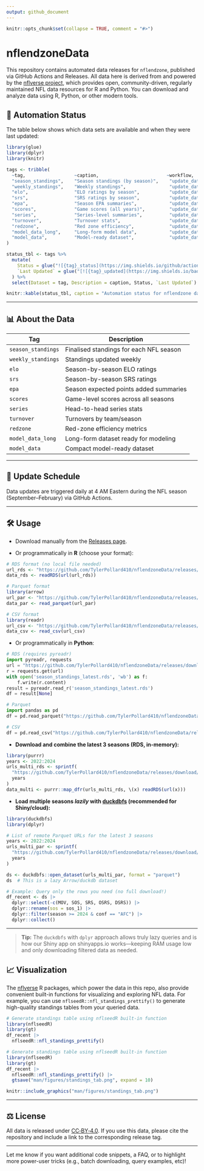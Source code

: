 ```yaml
---
output: github_document
---
```


```r
knitr::opts_chunk$set(collapse = TRUE, comment = "#>")
```

# nflendzoneData

This repository contains automated data releases for `nflendzone`, published via GitHub Actions and Releases. All data here is derived from and powered by the [nflverse project](https://nflverse.com/), which provides open, community-driven, regularly maintained NFL data resources for R and Python. You can download and analyze data using R, Python, or other modern tools.

## 🤖 Automation Status

The table below shows which data sets are available and when they were last updated:

```r
library(glue)
library(dplyr)
library(knitr)

tags <- tribble(
  ~tag,                  ~caption,                         ~workflow,
  "season_standings",    "Season standings (by season)",    "update_data.yml",
  "weekly_standings",    "Weekly standings",                "update_data.yml",
  "elo",                 "ELO ratings by season",           "update_data.yml",
  "srs",                 "SRS ratings by season",           "update_data.yml",
  "epa",                 "Season EPA summaries",            "update_data.yml",
  "scores",              "Game scores (all years)",         "update_data.yml",
  "series",              "Series-level summaries",          "update_data.yml",
  "turnover",            "Turnover stats",                  "update_data.yml",
  "redzone",             "Red zone efficiency",             "update_data.yml",
  "model_data_long",     "Long-form model data",            "update_data.yml",
  "model_data",          "Model-ready dataset",             "update_data.yml"
)

status_tbl <- tags %>%
  mutate(
    Status = glue("![{tag}_status](https://img.shields.io/github/actions/workflow/status/TylerPollard410/nflendzonePipeline/{workflow}?label={tag}&style=flat-square)"),
    `Last Updated` = glue("[![{tag}_updated](https://img.shields.io/badge/dynamic/json?color=blue&label=Last%20Updated&query=updated&url=https://github.com/TylerPollard410/nflendzoneData/releases/download/{tag}/timestamp.json)](https://github.com/TylerPollard410/nflendzoneData/releases/tag/{tag})")
  ) %>%
  select(Dataset = tag, Description = caption, Status, `Last Updated`)

knitr::kable(status_tbl, caption = "Automation status for nflendzone data releases.")
```

---

## 📊️ About the Data

| Tag                | Description                             |
| ------------------ | --------------------------------------- |
| `season_standings` | Finalised standings for each NFL season |
| `weekly_standings` | Standings updated weekly                |
| `elo`              | Season-by-season ELO ratings            |
| `srs`              | Season-by-season SRS ratings            |
| `epa`              | Season expected points added summaries  |
| `scores`           | Game-level scores across all seasons    |
| `series`           | Head-to-head series stats               |
| `turnover`         | Turnovers by team/season                |
| `redzone`          | Red-zone efficiency metrics             |
| `model_data_long`  | Long-form dataset ready for modeling    |
| `model_data`       | Compact model-ready dataset             |

---

## 📆 Update Schedule

Data updates are triggered daily at 4 AM Eastern during the NFL season (September–February) via GitHub Actions.

---

## 🛠️ Usage

* Download manually from the [Releases page](https://github.com/TylerPollard410/nflendzoneData/releases).

* Or programmatically in **R** (choose your format):

```r
# RDS format (no local file needed)
url_rds <- "https://github.com/TylerPollard410/nflendzoneData/releases/download/season_standings/season_standings.rds"
data_rds <- readRDS(url(url_rds))

# Parquet format
library(arrow) 
url_par <- "https://github.com/TylerPollard410/nflendzoneData/releases/download/season_standings/season_standings.parquet"
data_par <- read_parquet(url_par)

# CSV format
library(readr)
url_csv <- "https://github.com/TylerPollard410/nflendzoneData/releases/download/season_standings/season_standings.csv"
data_csv <- read_csv(url_csv)
```

* Or programmatically in **Python**:

```python
# RDS (requires pyreadr)
import pyreadr, requests
url = "https://github.com/TylerPollard410/nflendzoneData/releases/download/season_standings/season_standings.rds"
r = requests.get(url)
with open('season_standings_latest.rds', 'wb') as f:
    f.write(r.content)
result = pyreadr.read_r('season_standings_latest.rds')
df = result[None]

# Parquet
import pandas as pd
df = pd.read_parquet("https://github.com/TylerPollard410/nflendzoneData/releases/download/season_standings/season_standings.parquet")

# CSV
df = pd.read_csv("https://github.com/TylerPollard410/nflendzoneData/releases/download/season_standings/season_standings.csv")
```

* **Download and combine the latest 3 seasons (RDS, in-memory):**

```r
library(purrr)
years <- 2022:2024
urls_multi_rds <- sprintf(
  "https://github.com/TylerPollard410/nflendzoneData/releases/download/season_standings/season_standings_%s.rds",
  years
)
data_multi <- purrr::map_dfr(urls_multi_rds, \(x) readRDS(url(x)))
```

* **Load multiple seasons *lazily* with [duckdbfs](https://github.com/ijlyttle/duckdbfs) (recommended for Shiny/cloud):**

```r
library(duckdbfs)
library(dplyr)

# List of remote Parquet URLs for the latest 3 seasons
years <- 2022:2024
urls_multi_par <- sprintf(
  "https://github.com/TylerPollard410/nflendzoneData/releases/download/season_standings/season_standings_%s.parquet",
  years
)

ds <- duckdbfs::open_dataset(urls_multi_par, format = "parquet")
ds  # This is a lazy Arrow/duckdb dataset

# Example: Query only the rows you need (no full download!)
df_recent <- ds |> 
  dplyr::select(-c(MOV, SOS, SRS, OSRS, DSRS)) |>
  dplyr::rename(sos = sos_1) |>
  dplyr::filter(season >= 2024 & conf == "AFC") |> 
  dplyr::collect()
```

---

> **Tip:**
> The `duckdbfs` with `dplyr` approach allows truly lazy queries and is how our Shiny app on shinyapps.io works—keeping RAM usage low and only downloading filtered data as needed.

## 📈 Visualization

The [nflverse](https://nflverse.com/) R packages, which power the data in this repo, also provide convenient built-in functions for visualizing and exploring NFL data. For example, you can use `nflseedR::nfl_standings_prettify()` to generate high-quality standings tables from your queried data.

```r
# Generate standings table using nflseedR built-in function
library(nflseedR)
library(gt)
df_recent |> 
  nflseedR::nfl_standings_prettify()
```

```r
# Generate standings table using nflseedR built-in function
library(nflseedR)
library(gt)
df_recent |> 
  nflseedR::nfl_standings_prettify() |>
  gtsave("man/figures/standings_tab.png", expand = 10)
```

```r
knitr::include_graphics("man/figures/standings_tab.png")
```

---

## ⚖️ License

All data is released under [CC‑BY‑4.0](LICENSE.md). If you use this data, please cite the repository and include a link to the corresponding release tag.

---

Let me know if you want additional code snippets, a FAQ, or to highlight more power-user tricks (e.g., batch downloading, query examples, etc)!
